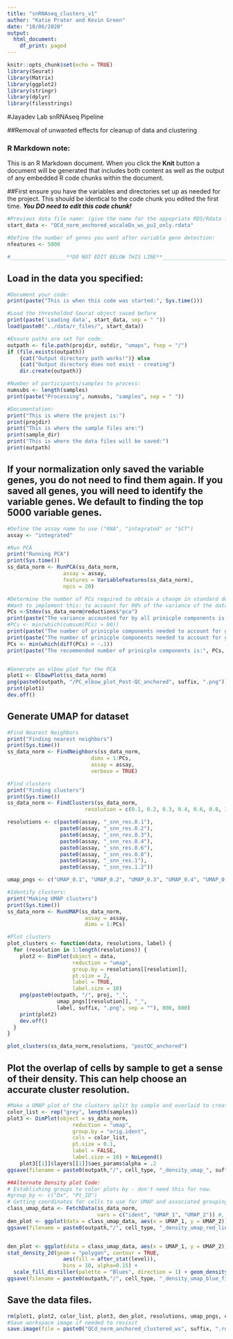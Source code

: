 ```yaml
---
title: "snRNAseq_clusters_v1"
author: "Katie Prater and Kevin Green"
date: "10/06/2020"
output: 
  html_document:
    df_print: paged
---
```


```r
knitr::opts_chunk$set(echo = TRUE)
library(Seurat)
library(Matrix)
library(ggplot2)
library(stringr)
library(dplyr)
library(filesstrings)
```
#Jayadev Lab snRNAseq Pipeline

##Removal of unwanted effects for cleanup of data and clustering

### R Markdown note:
This is an R Markdown document. When you click the **Knit** button a document will be generated that includes both content as well as the output of any embedded R code chunks within the document.

##First ensure you have the variables and directories set up as needed for the project. This should be identical to the code chunk you edited the first time. ***You DO need to edit this code chunk! ***
```r
#Previous data file name: (give the name for the appopriate RDS/Rdata file)
start_data <- "QCd_norm_anchored_wscaleDx_ws_pu1_only.rdata"

#Define the number of genes you want after variable gene detection:
nfeatures <- 5000

#__________________**DO NOT EDIT BELOW THIS LINE**___________________________
```

## Load in the data you specified:
```r
#Document your code:
print(paste("This is when this code was started:", Sys.time()))

#Load the thresholded Seurat object saved before
print(paste('Loading data', start_data, sep = " "))
load(paste0("../data/r_files/", start_data))

```

```r
#Ensure paths are set for code:
outpath <- file.path(projdir, outdir, "umaps", fsep = "/")
if (file.exists(outpath))
    {cat("Output directory path works!")} else 
    {cat("Output directory does not exist - creating")
    dir.create(outpath)}

#Number of participants/samples to process:
numsubs <- length(samples)
print(paste("Processing", numsubs, "samples", sep = " "))

#Documentation:
print("This is where the project is:")
print(projdir)
print("This is where the sample files are:")
print(sample_dir)
print("This is where the data files will be saved:")
print(outpath)

```

## If your normalization only saved the variable genes, you do not need to find them again. If you saved all genes, you will need to identify the variable genes. We default to finding the top 5000 variable genes.

```r
#Define the assay name to use ("RNA", "integrated" or "SCT")
assay <- "integrated"

#Run PCA
print("Running PCA")
print(Sys.time())
ss_data_norm <- RunPCA(ss_data_norm, 
                  assay = assay, 
                  features = VariableFeatures(ss_data_norm), 
                  npcs = 20)

#Determine the number of PCs required to obtain a change in standard deviation less than 0.1.
#Want to implement this: to account for 90% of the variance of the data with line of code commented below.
PCs <-Stdev(ss_data_norm@reductions$"pca")
print(paste("The variance accounted for by all prinicple components is:", sum(PCs), sep = " "))
#PCs <- min(which(cumsum(PCs) > 90))
print(paste("The number of prinicple components needed to account for greater than 90% of the variance is:", min(which(cumsum(PCs) > 90)), sep = " "))
print(paste("The number of prinicple components needed to account for greater than 95% of the variance is:", min(which(cumsum(PCs) > 95)), sep = " "))
PCs <- min(which(diff(PCs) > -.1))
print(paste("The recommended number of prinicple components is:", PCs, sep = " "))


#Generate an elbow plot for the PCA   
plot1 <- ElbowPlot(ss_data_norm)
png(paste0(outpath, "/PC_elbow_plot_Post-QC_anchored", suffix, ".png"))
print(plot1)
dev.off()

```

## Generate UMAP for dataset
```r
#Find Nearest Neighbors
print("Finding nearest neighbors")
print(Sys.time())
ss_data_norm <- FindNeighbors(ss_data_norm,
                           dims = 1:PCs,
                           assay = assay,
                           verbose = TRUE)

#Find clusters
print("Finding clusters")
print(Sys.time())
ss_data_norm <- FindClusters(ss_data_norm,
                         resolution = c(0.1, 0.2, 0.3, 0.4, 0.6, 0.8, 1.0, 1.2))

resolutions <- c(paste0(assay, "_snn_res.0.1"),
                 paste0(assay, "_snn_res.0.2"), 
                 paste0(assay, "_snn_res.0.3"),
                 paste0(assay, "_snn_res.0.4"), 
                 paste0(assay, "_snn_res.0.6"), 
                 paste0(assay, "_snn_res.0.8"), 
                 paste0(assay, "_snn_res.1"),
                 paste0(assay, "_snn_res.1.2"))

umap_pngs <- c("UMAP_0.1", "UMAP_0.2", "UMAP_0.3", "UMAP_0.4", "UMAP_0.6", "UMAP_0.8", "UMAP_1.0", "UMAP_1.2")

#Identify clusters:
print("Making UMAP clusters")
print(Sys.time())
ss_data_norm <- RunUMAP(ss_data_norm,
                         assay = assay,
                         dims = 1:PCs)

#Plot clusters
plot_clusters <- function(data, resolutions, label) {
  for (resolution in 1:length(resolutions)) {
    plot2 <- DimPlot(object = data,
                     reduction = "umap",
                     group.by = resolutions[[resolution]],
                     pt.size = 2,
                     label = TRUE,
                     label.size = 10)
    png(paste0(outpath, "/", proj, "_",
                umap_pngs[[resolution]], "_",
                label, suffix, ".png", sep = ""), 800, 800)
    print(plot2)
    dev.off()
  }
}

plot_clusters(ss_data_norm,resolutions, "postQC_anchored")
```

## Plot the overlap of cells by sample to get a sense of their density. This can help choose an accurate cluster resolution.
```r
#Make a UMAP plot of the clusters split by sample and overlaid to create a density view.
color_list <- rep("grey", length(samples))
plot3 <- DimPlot(object = ss_data_norm,
                     reduction = "umap",
                     group.by = "orig.ident",
                     cols = color_list,    
                     pt.size = 0.1,
                     label = FALSE,
                     label.size = 10) + NoLegend()
    plot3[[1]]$layers[[1]]$aes_params$alpha = .2
ggsave(filename = paste0(outpath,"/", cell_type, "_density_umap_", suffix, ".png"), height = 7, width = 11, plot = plot3)

##Alternate Density plot Code:
# Establishing groups to color plots by - don't need this for now.
#group_by <- c("Dx", "Pt_ID")
# Getting coordinates for cells to use for UMAP and associated grouping variable information
class_umap_data <- FetchData(ss_data_norm,
                             vars = c("ident", "UMAP_1", "UMAP_2")) #, group_by))
den_plot <- ggplot(data = class_umap_data, aes(x = UMAP_1, y = UMAP_2)) + geom_point(alpha = 0.25, size = 0.01) + geom_density2d(colour = "red")
ggsave(filename = paste0(outpath,"/", cell_type, "_density_umap_red_lines", suffix, ".png"), height = 7, width = 11, plot = den_plot)


den_plot <- ggplot(data = class_umap_data, aes(x = UMAP_1, y = UMAP_2)) + geom_point(alpha = 0.25, size = 0.01) +
stat_density_2d(geom = "polygon", contour = TRUE,
                  aes(fill = after_stat(level)),
                  bins = 10, alpha=0.15) + 
  scale_fill_distiller(palette = "Blues", direction = 1) + geom_density2d(colour = "black")
ggsave(filename = paste0(outpath,"/", cell_type, "_density_umap_blue_fill", suffix, ".png"), height = 7, width = 11, plot = den_plot)

```

## Save the data files.
```r
rm(plot1, plot2, color_list, plot3, den_plot, resolutions, umap_pngs, class_umap_data)
#Save workspace image if needed to revisit
save.image(file = paste0("QCd_norm_anchored_clustered_ws", suffix, ".rdata"), compress = TRUE)

```

